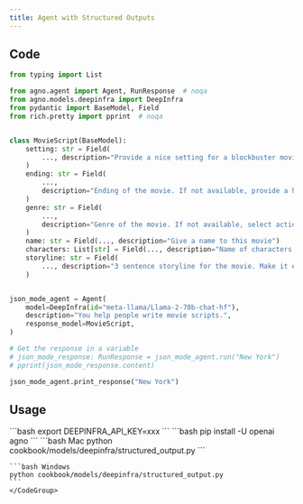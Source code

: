 ```yaml
---
title: Agent with Structured Outputs
---
```


## Code

```python cookbook/models/deepinfra/structured_output.py
from typing import List

from agno.agent import Agent, RunResponse  # noqa
from agno.models.deepinfra import DeepInfra
from pydantic import BaseModel, Field
from rich.pretty import pprint  # noqa


class MovieScript(BaseModel):
    setting: str = Field(
        ..., description="Provide a nice setting for a blockbuster movie."
    )
    ending: str = Field(
        ...,
        description="Ending of the movie. If not available, provide a happy ending.",
    )
    genre: str = Field(
        ...,
        description="Genre of the movie. If not available, select action, thriller or romantic comedy.",
    )
    name: str = Field(..., description="Give a name to this movie")
    characters: List[str] = Field(..., description="Name of characters for this movie.")
    storyline: str = Field(
        ..., description="3 sentence storyline for the movie. Make it exciting!"
    )


json_mode_agent = Agent(
    model=DeepInfra(id="meta-llama/Llama-2-70b-chat-hf"),
    description="You help people write movie scripts.",
    response_model=MovieScript,
)

# Get the response in a variable
# json_mode_response: RunResponse = json_mode_agent.run("New York")
# pprint(json_mode_response.content)

json_mode_agent.print_response("New York")
```

## Usage

<Steps>
  <Snippet file="create-venv-step.mdx" />

  <Step title="Set your API key">
    ```bash
    export DEEPINFRA_API_KEY=xxx
    ```
  </Step>

  <Step title="Install libraries">
    ```bash
    pip install -U openai agno
    ```
  </Step>

  <Step title="Run Agent">
    <CodeGroup>
    ```bash Mac
    python cookbook/models/deepinfra/structured_output.py
    ```

    ```bash Windows
    python cookbook/models/deepinfra/structured_output.py
    ```
    </CodeGroup>
  </Step>
</Steps> 